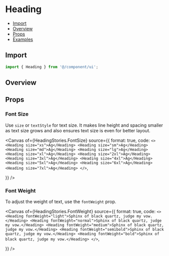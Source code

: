 # Heading


<Meta of={HeadingStories} />

- [Import](#import)
- [Overview](#overview)
- [Props](#props)
- [Examples](#examples)

## Import

```jsx
import { Heading } from '@/component/ui';
```

## Overview

<Canvas of={HeadingStories.Overview} />

## Props

<Controls />

### Font Size

Use `size` or `textStyle` for text size. It makes line height and spacing smaller as text size grows and also ensures text size is even for better layout.

<Canvas
  of={HeadingStories.FontSize}
  source={{
    format: true,
    code: `
     <>
        <Heading size="xs">Ag</Heading>
        <Heading size="sm">Ag</Heading>
        <Heading size="md">Ag</Heading>
        <Heading size="lg">Ag</Heading>
        <Heading size="xl">Ag</Heading>
        <Heading size="2xl">Ag</Heading>
        <Heading size="3xl">Ag</Heading>
        <Heading size="4xl">Ag</Heading>
        <Heading size="5xl">Ag</Heading>
        <Heading size="6xl">Ag</Heading>
        <Heading size="7xl">Ag</Heading>
    </>
    `,

}}
/>

### Font Weight

To adjust the weight of text, use the `fontWeight` prop.

<Canvas
  of={HeadingStories.FontWeight}
  source={{
    format: true,
    code: `
     <>
        <Heading fontWeight="light">Sphinx of black quartz, judge my vow.</Heading>
        <Heading fontWeight="normal">Sphinx of black quartz, judge my vow.</Heading>
        <Heading fontWeight="medium">Sphinx of black quartz, judge my vow.</Heading>
        <Heading fontWeight="semibold">Sphinx of black quartz, judge my vow.</Heading>
        <Heading fontWeight="bold">Sphinx of black quartz, judge my vow.</Heading>
    </>
    `,

}}
/>
